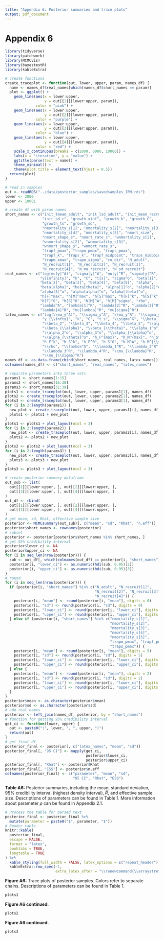```yaml
---
title: "Appendix 6: Posterior summaries and trace plots"
output: pdf_document
---
```

# Appendix 6
```r
library(tidyverse)
library(patchwork)
library(MCMCvis)
library(bayestestR)
library(kableExtra)
```

```r
# create functions
create_traceplot <- function(out, lower, upper, param, names_df) {
  name <- names_df$real_names[which(names_df$short_names == param)]
  plot <- ggplot() +
    geom_line(aes(x = lower:upper,
                  y = out[[1]][lower:upper, param]),
              color = "pink") +
    geom_line(aes(x = lower:upper,
                  y = out[[2]][lower:upper, param]),
              color = "purple") +
    geom_line(aes(x = lower:upper,
                  y = out[[3]][lower:upper, param]),
              color = "blue") +
    geom_line(aes(x = lower:upper,
                  y = out[[4]][lower:upper, param]),
              color = "red") +
    scale_x_continuous(breaks = c(2000, 6000, 10000)) +
    labs(x = "iteration", y = "value") +
    ggtitle(parse(text = name)) +
    theme_minimal() +
    theme(plot.title = element_text(hjust = 0.5))
  return(plot)
}
```

```r
# read in samples
out <- readRDS("../data/posterior_samples/savedsamples_IPM.rds")
lower <- 2000
upper <- 10001
```

```r
# create df with param names
short_names <- c("init_lmean_adult", "init_lsd_adult", "init_mean_recruit",
                 "init_sd_r", "growth_xinf", "growth_k", "growth_C",
                 "growth_ts", "growth_sd",
                 "nmortality_s[1]", "nmortality_s[2]", "nmortality_s[3]",
                 "nmortality_s[4]", "nmortality_s[5]", "nmort_size",
                 "nmort_shape_s", "nmort_rate_s", "wnmortality_s[1]",
                 "wnmortality_s[2]", "wnmortality_s[3]",
                 "wnmort_shape_s", "wnmort_rate_s",
                 "trapf_pmax", "trapm_pmax", "traps_pmax",
                 "trapf_k", "traps_k", "trapf_midpoint", "traps_midpoint",
                 "trapm_xmax", "trapm_sigma", "ro_dir", "N_adult",
                 "N_recruit[1]", "N_recruit[2]", "N_recruit[3]",
                 "N_recruit[4]", "N_mu_recruit", "N_sd_recruit")
real_names <- c("log(mu[y]^A)", "sigma[y]^A", "mu[y]^R", "sigma[y]^R",
                "y[infinity]", "k", "C", "t[s]", "sigma^G", "beta[1]",
                "beta[2]", "beta[3]", "beta[4]", "beta[5]", "alpha",
                "beta[alpha]", "beta[theta]", "alpha[1]^o", "alpha[2]^o",
                "alpha[3]^o", "alpha[alpha]^o", "alpha[theta]^o",
                "h[F]^max", "h[M]^max", "h[S]^max", "h[F]^k", "h[S]^k",
                "h[F]^0", "h[S]^0", "h[M]^A", "h[M]^sigma", "rho",
                "lambda^A", "lambda[1]^R", "lambda[2]^R", "lambda[3]^R",
                "lambda[4]^R", "mu[lambda]^R", "mu[sigma]^R")
latex_names <- c("log(\\mu_y^A)", "\\sigma_y^A", "\\mu_y^R", "\\sigma_y^R",
                 "y_{\\infty}", "k", "C", "t_s", "\\sigma^G", "\\beta_1",
                 "\\beta_2", "\\beta_3", "\\beta_4", "\\beta_5", "\\alpha",
                 "\\beta_{\\alpha}", "\\beta_{\\theta}", "\\alpha_1^o",
                 "\\alpha_2^o", "\\alpha_3^o", "\\alpha_{\\alpha}^o",
                 "\\alpha_{\\theta}^o", "h_F^{max}", "h_M^{max}", "h_S^{max}",
                 "h_F^k", "h_S^k", "h_F^0", "h_S^0", "h_M^A", "h_M^{\\sigma}",
                 "\\rho", "\\lambda^A", "\\lambda_1^R", "\\lambda_2^R",
                 "\\lambda_3^R", "\\lambda_4^R", "\\mu_{\\lambda}^R",
                 "\\mu_{\\sigma}^R")
names_df <- as.data.frame(cbind(short_names, real_names, latex_names))
colnames(names_df) <- c("short_names", "real_names", "latex_names")
```

```r
# separate parameters into three sets
params1 <- short_names[1:15]
params2 <- short_names[16:30]
params3 <- short_names[31:39]
plots1 <- create_traceplot(out, lower, upper, params1[1], names_df)
plots2 <- create_traceplot(out, lower, upper, params2[1], names_df)
plots3 <- create_traceplot(out, lower, upper, params3[1], names_df)
for (i in 2:length(params1)) {
  new_plot <- create_traceplot(out, lower, upper, params1[i], names_df)
  plots1 <- plots1 + new_plot
}
plots1 <- plots1 + plot_layout(ncol = 3)
for (i in 2:length(params2)) {
  new_plot <- create_traceplot(out, lower, upper, params2[i], names_df)
  plots2 <- plots2 + new_plot
}
plots2 <- plots2 + plot_layout(ncol = 3)
for (i in 2:length(params3)) {
  new_plot <- create_traceplot(out, lower, upper, params3[i], names_df)
  plots3 <- plots3 + new_plot
}
plots3 <- plots3 + plot_layout(ncol = 3)
```

```r
# create posterior summary dataframe
out_sub <- list(
  out[[1]][lower:upper, ], out[[2]][lower:upper, ],
  out[[3]][lower:upper, ], out[[4]][lower:upper, ]
)
out_df <- rbind(
  out[[1]][lower:upper, ], out[[2]][lower:upper, ],
  out[[3]][lower:upper, ], out[[4]][lower:upper, ]
)
# get mean, sd, Rhat, effective sample size
posterior <- MCMCsummary(out_sub)[, c("mean", "sd", "Rhat", "n.eff")]
posterior$short_names <- rownames(posterior)
# subset
posterior <- posterior[posterior$short_names %in% short_names, ]
# get 95% credibility interval
posterior$lower_ci <- NA
posterior$upper_ci <- NA
for (i in seq_len(nrow(posterior))) {
  sub <- out_df[, which(colnames(out_df) == posterior[i, "short_names"])]
  posterior[i, "lower_ci"] <- as.numeric(hdi(sub, 0.95)[2])
  posterior[i, "upper_ci"] <- as.numeric(hdi(sub, 0.95)[3])
}
# round
for (i in seq_len(nrow(posterior))) {
  if (posterior[i, "short_names"] %in% c("N_adult", "N_recruit[1]",
                                         "N_recruit[2]", "N_recruit[3]",
                                         "N_recruit[4]")) {
    posterior[i, "mean"] <- round(posterior[i, "mean"], digits = 0)
    posterior[i, "sd"] <- round(posterior[i, "sd"], digits = 0)
    posterior[i, "lower_ci"] <- round(posterior[i, "lower_ci"], digits = 0)
    posterior[i, "upper_ci"] <- round(posterior[i, "upper_ci"], digits = 0)
  } else if (posterior[i, "short_names"] %in% c("nmortality_s[1]",
                                                "nmortality_s[2]",
                                                "nmortality_s[3]",
                                                "nmortality_s[4]",
                                                "nmortality_s[5]",
                                                "trapm_pmax", "trapf_pmax",
                                                "traps_pmax")) {
    posterior[i, "mean"] <- round(posterior[i, "mean"], digits = 5)
    posterior[i, "sd"] <- round(posterior[i, "sd"], digits = 5)
    posterior[i, "lower_ci"] <- round(posterior[i, "lower_ci"], digits = 5)
    posterior[i, "upper_ci"] <- round(posterior[i, "upper_ci"], digits = 5)
  } else {
    posterior[i, "mean"] <- round(posterior[i, "mean"], digits = 2)
    posterior[i, "sd"] <- round(posterior[i, "sd"], digits = 2)
    posterior[i, "lower_ci"] <- round(posterior[i, "lower_ci"], digits = 2)
    posterior[i, "upper_ci"] <- round(posterior[i, "upper_ci"], digits = 2)
  }
}
posterior$mean <- as.character(posterior$mean)
posterior$sd <- as.character(posterior$sd)
# add real names
posterior <- left_join(names_df, posterior, by = "short_names")
# function for getting 95% credibility interval
get_ci <- function(lower, upper) {
  out <- paste0("(", lower, ", ", upper, ")")
  return(out)
}
# get final df
posterior_final <- posterior[, c("latex_names", "mean", "sd")]
posterior_final[, "95 CI"] <- mapply(get_ci,
                                     posterior$lower_ci,
                                     posterior$upper_ci)
posterior_final[, "Rhat"] <- posterior$Rhat
posterior_final[, "ESS"] <- posterior$n.eff
colnames(posterior_final) <- c("parameter", "mean", "sd",
                               "95 CI", "Rhat", "ESS")
```
**Table A6:** Posterior summaries, including the mean, standard deviation, 95% credibility interval (highest density interval), $\hat{R}$, and effective sample size. Descriptions of parameters can be found in Table 1. More information about parameter $\rho$ can be found in Appendix 2.1.
```r
# Process the table for parsed text
posterior_final <- posterior_final %>%
  mutate(parameter = paste0("$", parameter, "$"))
# Render table
knitr::kable(
  posterior_final,
  escape = FALSE,
  format = "latex",
  booktabs = TRUE,
  longtable = TRUE
) %>%
  kable_styling(full_width = FALSE, latex_options = c("repeat_header")) %>%
  kableExtra::row_spec(-1,
                       extra_latex_after = "\\renewcommand{\\arraystretch}{2}")
```
\newpage
**Figure A6:** Trace plots of posterior samples. Colors refer to separate chains. Descriptions of parameters can be found in Table 1.

```r
plots1
```
\newpage

**Figure A6 continued.**

```r
plots2
```

\newpage

**Figure A6 continued.**

```r
plots3
```
